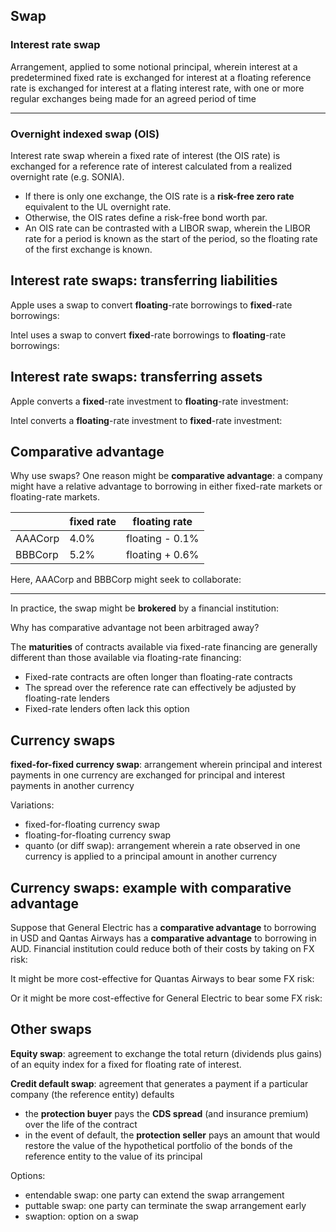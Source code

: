 ## Swap

### Interest rate swap

Arrangement, applied to some notional principal, wherein interest at a predetermined fixed rate is exchanged for interest at a floating reference rate is exchanged for interest at a flating interest rate, with one or more regular exchanges being made for an agreed period of time

```{=tex}
\begin{tikzpicture}[x=0.75pt,y=0.75pt,yscale=-1,xscale=1]

\draw   (0,10) -- (130,10) -- (130,50) -- (0,50) -- cycle ;
\draw    (130,20) -- (250,20) ;
\draw [shift={(250,20)}, rotate = 180] [color={rgb, 255:red, 0; green, 0; blue, 0 }  ][line width=0.75]    (10,-3) .. controls (7,-1) and (3,-0.3) .. (0,0) .. controls (3,0.3) and (7,1) .. (10,3)   ;
\draw    (250,40) -- (130,40) ;
\draw [shift={(130,40)}, rotate = 0] [color={rgb, 255:red, 0; green, 0; blue, 0 }  ][line width=0.75]    (10,-3) .. controls (7,-1) and (3,-0.3) .. (0,0) .. controls (3,0.3) and (7,1) .. (10,3)   ;
\draw   (250,10) -- (380,10) -- (380,50) -- (250,50) -- cycle ;

\draw (10,20) node [anchor=north west][inner sep=0.75pt]   [align=left] {fixed-rate payer};
\draw (150,5) node [anchor=north west][inner sep=0.75pt]   [align=left] {fixed rate};
\draw (150,40) node [anchor=north west][inner sep=0.75pt]   [align=left] {floating rate};
\draw (260,20) node [anchor=north west][inner sep=0.75pt]   [align=left] {floating-rate payer};

\end{tikzpicture}
```

------------------------------------------------------------------------

### Overnight indexed swap (OIS)

Interest rate swap wherein a fixed rate of interest (the OIS rate) is exchanged for a reference rate of interest calculated from a realized overnight rate (e.g. SONIA).

-   If there is only one exchange, the OIS rate is a **risk-free zero rate** equivalent to the UL overnight rate.
-   Otherwise, the OIS rates define a risk-free bond worth par.
-   An OIS rate can be contrasted with a LIBOR swap, wherein the LIBOR rate for a period is known as the start of the period, so the floating rate of the first exchange is known.

## Interest rate swaps: transferring liabilities

Apple uses a swap to convert **floating**-rate borrowings to **fixed**-rate borrowings:

\tikzset{every picture/.style={line width=0.75pt}}

```{=tex}
\begin{tikzpicture}[x=0.75pt,y=0.75pt,yscale=-1,xscale=1]

\draw   (0,10) -- (80,10) -- (80,50) -- (0,50) -- cycle ;
\draw    (80,20) -- (160,20) ;
\draw [shift={(160,20)}, rotate = 180] [color={rgb, 255:red, 0; green, 0; blue, 0 }  ][line width=0.75]    (10,-3) .. controls (7,-1) and (3,-0.3) .. (0,0) .. controls (3,0.3) and (7,1) .. (10,3)   ;
\draw    (160,40) -- (80,40) ;
\draw [shift={(80,40)}, rotate = 0] [color={rgb, 255:red, 0; green, 0; blue, 0 }  ][line width=0.75]    (10,-3) .. controls (7,-1) and (3,-0.3) .. (0,0) .. controls (3,0.3) and (7,1) .. (10,3)   ;
\draw   (160,10) -- (230,10) -- (230,50) -- (160,50) -- cycle ;
\draw    (230,30) -- (320,30) ;
\draw [shift={(320,30)}, rotate = 180] [color={rgb, 255:red, 0; green, 0; blue, 0 }  ][line width=0.75]    (10,-3) .. controls (7,-1) and (3,-0.3) .. (0,0) .. controls (3,0.3) and (7,1) .. (10,3)   ;

\draw (12,22.9) node [anchor=north west][inner sep=0.75pt]   [align=left] {Citigroup};
\draw (109.7,3) node [anchor=north west][inner sep=0.75pt]   [align=left] {3\%};
\draw (102.7,44.33) node [anchor=north west][inner sep=0.75pt]   [align=left] {floating};
\draw (175.03,22.23) node [anchor=north west][inner sep=0.75pt]   [align=left] {Apple};
\draw (232,11.07) node [anchor=north west][inner sep=0.75pt]   [align=left] {floating + 1\%};

\end{tikzpicture}
```
Intel uses a swap to convert **fixed**-rate borrowings to **floating**-rate borrowings:

\tikzset{every picture/.style={line width=0.75pt}}

```{=tex}
\begin{tikzpicture}[x=0.75pt,y=0.75pt,yscale=-1,xscale=1]

\draw   (0,10) -- (80,10) -- (80,50) -- (0,50) -- cycle ;
\draw    (80,20) -- (160,20) ;
\draw [shift={(80,20)}, rotate = 0] [color={rgb, 255:red, 0; green, 0; blue, 0 }  ][line width=0.75]    (10,-3) .. controls (7,-1) and (3,-0.3) .. (0,0) .. controls (3,0.3) and (7,1) .. (10,3)   ;
\draw    (160,40) -- (80,40) ;
\draw [shift={(160,40)}, rotate = 180] [color={rgb, 255:red, 0; green, 0; blue, 0 }  ][line width=0.75]    (10,-3) .. controls (7,-1) and (3,-0.3) .. (0,0) .. controls (3,0.3) and (7,1) .. (10,3)   ;
\draw   (160,10) -- (230,10) -- (230,50) -- (160,50) -- cycle ;
\draw    (230,30) -- (320,30) ;
\draw [shift={(320,30)}, rotate = 180] [color={rgb, 255:red, 0; green, 0; blue, 0 }  ][line width=0.75]    (10,-3) .. controls (7,-1) and (3,-0.3) .. (0,0) .. controls (3,0.3) and (7,1) .. (10,3)   ;

\draw (12,22.9) node [anchor=north west][inner sep=0.75pt]   [align=left] {Citigroup};
\draw (109.7,3) node [anchor=north west][inner sep=0.75pt]   [align=left] {2.97\%};
\draw (102.7,44.33) node [anchor=north west][inner sep=0.75pt]   [align=left] {floating};
\draw (175.03,22.23) node [anchor=north west][inner sep=0.75pt]   [align=left] {Intel};
\draw (232,11.07) node [anchor=north west][inner sep=0.75pt]   [align=left] {3.2\%};

\end{tikzpicture}
```
## Interest rate swaps: transferring assets

Apple converts a **fixed**-rate investment to **floating**-rate investment:

\tikzset{every picture/.style={line width=0.75pt}}

```{=tex}
\begin{tikzpicture}[x=0.75pt,y=0.75pt,yscale=-1,xscale=1]

\draw   (0,10) -- (80,10) -- (80,50) -- (0,50) -- cycle ;
\draw    (80,20) -- (160,20) ;
\draw [shift={(160,20)}, rotate = 180] [color={rgb, 255:red, 0; green, 0; blue, 0 }  ][line width=0.75]    (10,-3) .. controls (7,-1) and (3,-0.3) .. (0,0) .. controls (3,0.3) and (7,1) .. (10,3)   ;
\draw    (160,40) -- (80,40) ;
\draw [shift={(80,40)}, rotate = 0] [color={rgb, 255:red, 0; green, 0; blue, 0 }  ][line width=0.75]    (10,-3) .. controls (7,-1) and (3,-0.3) .. (0,0) .. controls (3,0.3) and (7,1) .. (10,3)   ;
\draw   (160,10) -- (230,10) -- (230,50) -- (160,50) -- cycle ;
\draw    (230,30) -- (320,30) ;
\draw [shift={(230,30)}, rotate = 0] [color={rgb, 255:red, 0; green, 0; blue, 0 }  ][line width=0.75]    (10,-3) .. controls (7,-1) and (3,-0.3) .. (0,0) .. controls (3,0.3) and (7,1) .. (10,3)   ;

\draw (12,22.9) node [anchor=north west][inner sep=0.75pt]   [align=left] {Citigroup};
\draw (109.7,3) node [anchor=north west][inner sep=0.75pt]   [align=left] {3\%};
\draw (102.7,44.33) node [anchor=north west][inner sep=0.75pt]   [align=left] {floating};
\draw (175.03,22.23) node [anchor=north west][inner sep=0.75pt]   [align=left] {Apple};
\draw (232,11.07) node [anchor=north west][inner sep=0.75pt]   [align=left] {2.7\%};

\end{tikzpicture}
```
Intel converts a **floating**-rate investment to **fixed**-rate investment:

\tikzset{every picture/.style={line width=0.75pt}}

```{=tex}
\begin{tikzpicture}[x=0.75pt,y=0.75pt,yscale=-1,xscale=1]

\draw   (0,10) -- (80,10) -- (80,50) -- (0,50) -- cycle ;
\draw    (80,20) -- (160,20) ;
\draw [shift={(80,20)}, rotate = 0] [color={rgb, 255:red, 0; green, 0; blue, 0 }  ][line width=0.75]    (10,-3) .. controls (7,-1) and (3,-0.3) .. (0,0) .. controls (3,0.3) and (7,1) .. (10,3)   ;
\draw    (160,40) -- (80,40) ;
\draw [shift={(160,40)}, rotate = 180] [color={rgb, 255:red, 0; green, 0; blue, 0 }  ][line width=0.75]    (10,-3) .. controls (7,-1) and (3,-0.3) .. (0,0) .. controls (3,0.3) and (7,1) .. (10,3)   ;
\draw   (160,10) -- (230,10) -- (230,50) -- (160,50) -- cycle ;
\draw    (230,30) -- (320,30) ;
\draw [shift={(230,30)}, rotate = 0] [color={rgb, 255:red, 0; green, 0; blue, 0 }  ][line width=0.75]    (10,-3) .. controls (7,-1) and (3,-0.3) .. (0,0) .. controls (3,0.3) and (7,1) .. (10,3)   ;

\draw (12,22.9) node [anchor=north west][inner sep=0.75pt]   [align=left] {Citigroup};
\draw (109.7,3) node [anchor=north west][inner sep=0.75pt]   [align=left] {2.97\%};
\draw (102.7,44.33) node [anchor=north west][inner sep=0.75pt]   [align=left] {floating};
\draw (175.03,22.23) node [anchor=north west][inner sep=0.75pt]   [align=left] {Intel};
\draw (232,11.07) node [anchor=north west][inner sep=0.75pt]   [align=left] {floating - 0.2\%};

\end{tikzpicture}
```
## Comparative advantage

Why use swaps? One reason might be **comparative advantage**: a company might have a relative advantage to borrowing in either fixed-rate markets or floating-rate markets.

|         | fixed rate | floating rate   |
|---------|------------|-----------------|
| AAACorp | 4.0%       | floating - 0.1% |
| BBBCorp | 5.2%       | floating + 0.6% |

Here, AAACorp and BBBCorp might seek to collaborate:

```{=tex}
\begin{tikzpicture}[x=0.75pt,y=0.75pt,yscale=-1,xscale=1]

\draw   (75,10) -- (149,10) -- (149,50) -- (75,50) -- cycle ;
\draw    (151.37,20) -- (224,20.33) ;
\draw [shift={(226,20.34)}, rotate = 180.26] [color={rgb, 255:red, 0; green, 0; blue, 0 }  ][line width=0.75]    (10,-3) .. controls (7,-1) and (3.31,-0.3) .. (0,0) .. controls (3.31,0.3) and (7,1) .. (10,3)   ;
\draw    (224,39.34) -- (152.03,39.98) ;
\draw [shift={(150.03,40)}, rotate = 0] [color={rgb, 255:red, 0; green, 0; blue, 0 }  ][line width=0.75]    (10,-3) .. controls (7,-1) and (3.31,-0.3) .. (0,0) .. controls (3.31,0.3) and (7,1) .. (10,3)   ;
\draw   (225.73,9.07) -- (297,9.07) -- (297,50) -- (225.73,50) -- cycle ;
\draw    (300,31) -- (388,31.33) ;
\draw [shift={(390,31.34)}, rotate = 180.21] [color={rgb, 255:red, 0; green, 0; blue, 0 }  ][line width=0.75]    (10,-3) .. controls (7,-1) and (3.31,-0.3) .. (0,0) .. controls (3.31,0.3) and (7,1) .. (10,3)   ;
\draw    (75,31.34) -- (3.03,31.98) ;
\draw [shift={(1.03,32)}, rotate = 0] [color={rgb, 255:red, 0; green, 0; blue, 0 }  ][line width=0.75]    (10,-3) .. controls (7,-1) and (3.31,-0.3) .. (0,0) .. controls (3.31,0.3) and (7,1) .. (10,3)   ;

\draw (80,21.9) node [anchor=north west][inner sep=0.75pt]   [align=left] {AAACorp};
\draw (176.7,2) node [anchor=north west][inner sep=0.75pt]   [align=left] {4.35\%};
\draw (169.7,43.33) node [anchor=north west][inner sep=0.75pt]   [align=left] {floating};
\draw (228,23.34) node [anchor=north west][inner sep=0.75pt]   [align=left] {BBBCorp};
\draw (299,12.07) node [anchor=north west][inner sep=0.75pt]   [align=left] {floating + 0.6\%};
\draw (32.7,32.33) node [anchor=north west][inner sep=0.75pt]   [align=left] {4\%};


\end{tikzpicture}
```

------------------------------------------------------------------------

In practice, the swap might be **brokered** by a financial institution:

```{=tex}
\begin{tikzpicture}[x=0.75pt,y=0.75pt,yscale=-1,xscale=1]

\draw   (75,10) -- (149,10) -- (149,50) -- (75,50) -- cycle ;
\draw    (151.37,38) -- (224,38.33) ;
\draw [shift={(226,38.34)}, rotate = 180.26] [color={rgb, 255:red, 0; green, 0; blue, 0 }  ][line width=0.75]    (10,-3) .. controls (7,-1) and (3.31,-0.3) .. (0,0) .. controls (3.31,0.3) and (7,1) .. (10,3)   ;
\draw    (220,19.34) -- (150.03,20) ;
\draw [shift={(148.03,20)}, rotate = 0] [color={rgb, 255:red, 0; green, 0; blue, 0 }  ][line width=0.75]    (10,-3) .. controls (7,-1) and (3.31,-0.3) .. (0,0) .. controls (3.31,0.3) and (7,1) .. (10,3)   ;
\draw   (370.73,7.07) -- (445,7.07) -- (445,48) -- (370.73,48) -- cycle ;
\draw    (445.37,29) -- (505,29.22) -- (536,29.33) ;
\draw [shift={(538,30)}, rotate = 180.21] [color={rgb, 255:red, 0; green, 0; blue, 0 }  ][line width=0.75]    (10,-3) .. controls (7,-1) and (3.31,-0.3) .. (0,0) .. controls (3.31,0.3) and (7,1) .. (10,3)   ;
\draw    (75,31.34) -- (3.03,31.98) ;
\draw [shift={(1.03,32)}, rotate = 0] [color={rgb, 255:red, 0; green, 0; blue, 0 }  ][line width=0.75]    (10,-3) .. controls (7,-1) and (3.31,-0.3) .. (0,0) .. controls (3.31,0.3) and (7,1) .. (10,3)   ;
\draw  [fill={rgb, 255:red, 1; green, 233; blue, 1 }  ,fill opacity=1 ] (224,6.73) -- (298,6.73) -- (298,47.67) -- (224,47.67) -- cycle ;
\draw    (300,36) -- (370,36.33) ;
\draw [shift={(375,36.34)}, rotate = 180.26] [color={rgb, 255:red, 0; green, 0; blue, 0 }  ][line width=0.75]    (10,-3) .. controls (7,-1) and (3.31,-0.3) .. (0,0) .. controls (3.31,0.3) and (7,1) .. (10,3)   ;
\draw    (371,17.34) -- (299.03,17.98) ;
\draw [shift={(300,18)}, rotate = 0] [color={rgb, 255:red, 0; green, 0; blue, 0 }  ][line width=0.75]    (10,-3) .. controls (7,-1) and (3.31,-0.3) .. (0,0) .. controls (3.31,0.3) and (7,1) .. (10,3)   ;

\draw (80,21.9) node [anchor=north west][inner sep=0.75pt]   [align=left] {AAACorp};
\draw (176.7,2) node [anchor=north west][inner sep=0.75pt]   [align=left] {4.33\%};
\draw (165.7,42.33) node [anchor=north west][inner sep=0.75pt]   [align=left] {floating};
\draw (376,21.34) node [anchor=north west][inner sep=0.75pt]   [align=left] {BBBCorp};
\draw (447,10.07) node [anchor=north west][inner sep=0.75pt]   [align=left] {floating + 0.6\%};
\draw (32.7,32.33) node [anchor=north west][inner sep=0.75pt]   [align=left] {4\%};
\draw (226,10) node [anchor=north west][inner sep=0.75pt]   [align=left] {Financial\\Institution};
\draw (325.7,0) node [anchor=north west][inner sep=0.75pt]   [align=left] {4.37\%};
\draw (314.7,40.33) node [anchor=north west][inner sep=0.75pt]   [align=left] {floating};


\end{tikzpicture}
```


Why has comparative advantage not been arbitraged away?


The **maturities** of contracts available via fixed-rate financing are generally different than those available via floating-rate financing:

-   Fixed-rate contracts are often longer than floating-rate contracts
-   The spread over the reference rate can effectively be adjusted by floating-rate lenders
-   Fixed-rate lenders often lack this option


## Currency swaps

**fixed-for-fixed currency swap**: arrangement wherein principal and interest payments in one currency are exchanged for principal and interest payments in another currency

```{=tex}
\begin{tikzpicture}[x=0.75pt,y=0.75pt,yscale=-1,xscale=1]

\draw   (0,10) -- (130,10) -- (130,50) -- (0,50) -- cycle ;
\draw    (130,20) -- (250,20) ;
\draw [shift={(250,20)}, rotate = 180] [color={rgb, 255:red, 0; green, 0; blue, 0 }  ][line width=0.75]    (10,-3) .. controls (7,-1) and (3,-0.3) .. (0,0) .. controls (3,0.3) and (7,1) .. (10,3)   ;
\draw    (250,40) -- (130,40) ;
\draw [shift={(130,40)}, rotate = 0] [color={rgb, 255:red, 0; green, 0; blue, 0 }  ][line width=0.75]    (10,-3) .. controls (7,-1) and (3,-0.3) .. (0,0) .. controls (3,0.3) and (7,1) .. (10,3)   ;
\draw   (250,10) -- (380,10) -- (380,50) -- (250,50) -- cycle ;

\draw (10,20) node [anchor=north west][inner sep=0.75pt]   [align=left] {Barclays};
\draw (150,5) node [anchor=north west][inner sep=0.75pt]   [align=left] {USD 3.0\%};
\draw (150,40) node [anchor=north west][inner sep=0.75pt]   [align=left] {GBP 4.0\%};
\draw (260,20) node [anchor=north west][inner sep=0.75pt]   [align=left] {British Petroleum};

\end{tikzpicture}
```
    
Variations:

-   fixed-for-floating currency swap
-   floating-for-floating currency swap
-   quanto (or diff swap): arrangement wherein a rate observed in one currency is applied to a principal amount in another currency

## Currency swaps: example with comparative advantage {.shrink}

Suppose that General Electric has a **comparative advantage** to borrowing in USD and Qantas Airways has a **comparative advantage** to borrowing in AUD. Financial institution could reduce both of their costs by taking on FX risk:


```{=tex}
\begin{tikzpicture}[x=0.75pt,y=0.75pt,yscale=-1,xscale=1]

\draw   (75,10) -- (149,10) -- (149,50) -- (75,50) -- cycle ;
\draw    (151.37,38) -- (224,38.33) ;
\draw [shift={(226,38.34)}, rotate = 180.26] [color={rgb, 255:red, 0; green, 0; blue, 0 }  ][line width=0.75]    (10,-3) .. controls (7,-1) and (3.31,-0.3) .. (0,0) .. controls (3.31,0.3) and (7,1) .. (10,3)   ;
\draw    (220,19.34) -- (150.03,20) ;
\draw [shift={(148.03,20)}, rotate = 0] [color={rgb, 255:red, 0; green, 0; blue, 0 }  ][line width=0.75]    (10,-3) .. controls (7,-1) and (3.31,-0.3) .. (0,0) .. controls (3.31,0.3) and (7,1) .. (10,3)   ;
\draw   (370.73,7.07) -- (445,7.07) -- (445,48) -- (370.73,48) -- cycle ;
\draw    (445.37,29) -- (505,29.22) -- (536,29.33) ;
\draw [shift={(538,30)}, rotate = 180.21] [color={rgb, 255:red, 0; green, 0; blue, 0 }  ][line width=0.75]    (10,-3) .. controls (7,-1) and (3.31,-0.3) .. (0,0) .. controls (3.31,0.3) and (7,1) .. (10,3)   ;
\draw    (75,31.34) -- (3.03,31.98) ;
\draw [shift={(1.03,32)}, rotate = 0] [color={rgb, 255:red, 0; green, 0; blue, 0 }  ][line width=0.75]    (10,-3) .. controls (7,-1) and (3.31,-0.3) .. (0,0) .. controls (3.31,0.3) and (7,1) .. (10,3)   ;
\draw  [fill={rgb, 255:red, 1; green, 233; blue, 1 }  ,fill opacity=1 ] (224,6.73) -- (298,6.73) -- (298,47.67) -- (224,47.67) -- cycle ;
\draw    (300,36) -- (370,36.33) ;
\draw [shift={(375,36.34)}, rotate = 180.26] [color={rgb, 255:red, 0; green, 0; blue, 0 }  ][line width=0.75]    (10,-3) .. controls (7,-1) and (3.31,-0.3) .. (0,0) .. controls (3.31,0.3) and (7,1) .. (10,3)   ;
\draw    (371,17.34) -- (299.03,17.98) ;
\draw [shift={(300,18)}, rotate = 0] [color={rgb, 255:red, 0; green, 0; blue, 0 }  ][line width=0.75]    (10,-3) .. controls (7,-1) and (3.31,-0.3) .. (0,0) .. controls (3.31,0.3) and (7,1) .. (10,3)   ;

\draw (80,10) node [anchor=north west][inner sep=0.75pt]   [align=left] {General\\Electric};
\draw (380,10) node [anchor=north west][inner sep=0.75pt]   [align=left] {Qantas\\Airways};
\draw (230,10) node [anchor=north west][inner sep=0.75pt]   [align=left] {Financial\\Institution};

\draw (10,10) node [anchor=north west][inner sep=0.75pt]   [align=left] {USD 5.0\%};

\draw (150,0) node [anchor=north west][inner sep=0.75pt]   [align=left] {USD 5.0\%};
\draw (150,40) node [anchor=north west][inner sep=0.75pt]   [align=left] {AUD 6.9\%};

\draw (300,0) node [anchor=north west][inner sep=0.75pt]   [align=left] {USD 6.3\%};
\draw (300,40) node [anchor=north west][inner sep=0.75pt]   [align=left] {AUD 8.0\%};

\draw (450,10) node [anchor=north west][inner sep=0.75pt]   [align=left] {AUD 8.0\%};

\end{tikzpicture}
```


It might be more cost-effective for Quantas Airways to bear some FX risk:


```{=tex}
\begin{tikzpicture}[x=0.75pt,y=0.75pt,yscale=-1,xscale=1]

\draw   (75,10) -- (149,10) -- (149,50) -- (75,50) -- cycle ;
\draw    (151.37,38) -- (224,38.33) ;
\draw [shift={(226,38.34)}, rotate = 180.26] [color={rgb, 255:red, 0; green, 0; blue, 0 }  ][line width=0.75]    (10,-3) .. controls (7,-1) and (3.31,-0.3) .. (0,0) .. controls (3.31,0.3) and (7,1) .. (10,3)   ;
\draw    (220,19.34) -- (150.03,20) ;
\draw [shift={(148.03,20)}, rotate = 0] [color={rgb, 255:red, 0; green, 0; blue, 0 }  ][line width=0.75]    (10,-3) .. controls (7,-1) and (3.31,-0.3) .. (0,0) .. controls (3.31,0.3) and (7,1) .. (10,3)   ;
\draw   (370.73,7.07) -- (445,7.07) -- (445,48) -- (370.73,48) -- cycle ;
\draw    (445.37,29) -- (505,29.22) -- (536,29.33) ;
\draw [shift={(538,30)}, rotate = 180.21] [color={rgb, 255:red, 0; green, 0; blue, 0 }  ][line width=0.75]    (10,-3) .. controls (7,-1) and (3.31,-0.3) .. (0,0) .. controls (3.31,0.3) and (7,1) .. (10,3)   ;
\draw    (75,31.34) -- (3.03,31.98) ;
\draw [shift={(1.03,32)}, rotate = 0] [color={rgb, 255:red, 0; green, 0; blue, 0 }  ][line width=0.75]    (10,-3) .. controls (7,-1) and (3.31,-0.3) .. (0,0) .. controls (3.31,0.3) and (7,1) .. (10,3)   ;
\draw  [fill={rgb, 255:red, 1; green, 233; blue, 1 }  ,fill opacity=1 ] (224,6.73) -- (298,6.73) -- (298,47.67) -- (224,47.67) -- cycle ;
\draw    (300,36) -- (370,36.33) ;
\draw [shift={(375,36.34)}, rotate = 180.26] [color={rgb, 255:red, 0; green, 0; blue, 0 }  ][line width=0.75]    (10,-3) .. controls (7,-1) and (3.31,-0.3) .. (0,0) .. controls (3.31,0.3) and (7,1) .. (10,3)   ;
\draw    (371,17.34) -- (299.03,17.98) ;
\draw [shift={(300,18)}, rotate = 0] [color={rgb, 255:red, 0; green, 0; blue, 0 }  ][line width=0.75]    (10,-3) .. controls (7,-1) and (3.31,-0.3) .. (0,0) .. controls (3.31,0.3) and (7,1) .. (10,3)   ;

\draw (80,10) node [anchor=north west][inner sep=0.75pt]   [align=left] {General\\Electric};
\draw (380,10) node [anchor=north west][inner sep=0.75pt]   [align=left] {Qantas\\Airways};
\draw (230,10) node [anchor=north west][inner sep=0.75pt]   [align=left] {Financial\\Institution};

\draw (10,10) node [anchor=north west][inner sep=0.75pt]   [align=left] {USD 5.0\%};

\draw (150,0) node [anchor=north west][inner sep=0.75pt]   [align=left] {USD 5.0\%};
\draw (150,40) node [anchor=north west][inner sep=0.75pt]   [align=left] {AUD 6.9\%};

\draw (300,0) node [anchor=north west][inner sep=0.75pt]   [align=left] {USD 5.2\%};
\draw (300,40) node [anchor=north west][inner sep=0.75pt]   [align=left] {AUD 6.9\%};

\draw (450,10) node [anchor=north west][inner sep=0.75pt]   [align=left] {AUD 8.0\%};

\end{tikzpicture}
```


Or it might be more cost-effective for General Electric to bear some FX risk:


```{=tex}
\begin{tikzpicture}[x=0.75pt,y=0.75pt,yscale=-1,xscale=1]

\draw   (75,10) -- (149,10) -- (149,50) -- (75,50) -- cycle ;
\draw    (151.37,38) -- (224,38.33) ;
\draw [shift={(226,38.34)}, rotate = 180.26] [color={rgb, 255:red, 0; green, 0; blue, 0 }  ][line width=0.75]    (10,-3) .. controls (7,-1) and (3.31,-0.3) .. (0,0) .. controls (3.31,0.3) and (7,1) .. (10,3)   ;
\draw    (220,19.34) -- (150.03,20) ;
\draw [shift={(148.03,20)}, rotate = 0] [color={rgb, 255:red, 0; green, 0; blue, 0 }  ][line width=0.75]    (10,-3) .. controls (7,-1) and (3.31,-0.3) .. (0,0) .. controls (3.31,0.3) and (7,1) .. (10,3)   ;
\draw   (370.73,7.07) -- (445,7.07) -- (445,48) -- (370.73,48) -- cycle ;
\draw    (445.37,29) -- (505,29.22) -- (536,29.33) ;
\draw [shift={(538,30)}, rotate = 180.21] [color={rgb, 255:red, 0; green, 0; blue, 0 }  ][line width=0.75]    (10,-3) .. controls (7,-1) and (3.31,-0.3) .. (0,0) .. controls (3.31,0.3) and (7,1) .. (10,3)   ;
\draw    (75,31.34) -- (3.03,31.98) ;
\draw [shift={(1.03,32)}, rotate = 0] [color={rgb, 255:red, 0; green, 0; blue, 0 }  ][line width=0.75]    (10,-3) .. controls (7,-1) and (3.31,-0.3) .. (0,0) .. controls (3.31,0.3) and (7,1) .. (10,3)   ;
\draw  [fill={rgb, 255:red, 1; green, 233; blue, 1 }  ,fill opacity=1 ] (224,6.73) -- (298,6.73) -- (298,47.67) -- (224,47.67) -- cycle ;
\draw    (300,36) -- (370,36.33) ;
\draw [shift={(375,36.34)}, rotate = 180.26] [color={rgb, 255:red, 0; green, 0; blue, 0 }  ][line width=0.75]    (10,-3) .. controls (7,-1) and (3.31,-0.3) .. (0,0) .. controls (3.31,0.3) and (7,1) .. (10,3)   ;
\draw    (371,17.34) -- (299.03,17.98) ;
\draw [shift={(300,18)}, rotate = 0] [color={rgb, 255:red, 0; green, 0; blue, 0 }  ][line width=0.75]    (10,-3) .. controls (7,-1) and (3.31,-0.3) .. (0,0) .. controls (3.31,0.3) and (7,1) .. (10,3)   ;

\draw (80,10) node [anchor=north west][inner sep=0.75pt]   [align=left] {General\\Electric};
\draw (380,10) node [anchor=north west][inner sep=0.75pt]   [align=left] {Qantas\\Airways};
\draw (230,10) node [anchor=north west][inner sep=0.75pt]   [align=left] {Financial\\Institution};

\draw (10,10) node [anchor=north west][inner sep=0.75pt]   [align=left] {USD 5.0\%};

\draw (150,0) node [anchor=north west][inner sep=0.75pt]   [align=left] {USD 6.1\%};
\draw (150,40) node [anchor=north west][inner sep=0.75pt]   [align=left] {AUD 8.0\%};

\draw (300,0) node [anchor=north west][inner sep=0.75pt]   [align=left] {USD 6.3\%};
\draw (300,40) node [anchor=north west][inner sep=0.75pt]   [align=left] {AUD 8.0\%};

\draw (450,10) node [anchor=north west][inner sep=0.75pt]   [align=left] {AUD 8.0\%};

\end{tikzpicture}
```


## Other swaps

**Equity swap**: agreement to exchange the total return (dividends plus gains) of an equity index for a fixed for floating rate of interest.

**Credit default swap**: agreement that generates a payment if a particular company (the reference entity) defaults

- the **protection buyer** pays the **CDS spread** (and insurance premium) over the life of the contract
- in the event of default, the **protection seller** pays an amount that would restore the value of the hypothetical portfolio of the bonds of the reference entity to the value of its principal

Options:

- entendable swap: one party can extend the swap arrangement
- puttable swap: one party can terminate the swap arrangement early
- swaption: option on a swap
